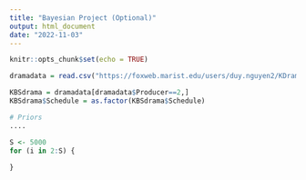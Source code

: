 ```yaml
---
title: "Bayesian Project (Optional)"
output: html_document
date: "2022-11-03"
---
```


```r
knitr::opts_chunk$set(echo = TRUE)
```

```r
dramadata = read.csv("https://foxweb.marist.edu/users/duy.nguyen2/KDramaData.csv", header=T)

KBSdrama = dramadata[dramadata$Producer==2,]
KBSdrama$Schedule = as.factor(KBSdrama$Schedule)

# Priors
....

S <- 5000
for (i in 2:S) {
  
}
```